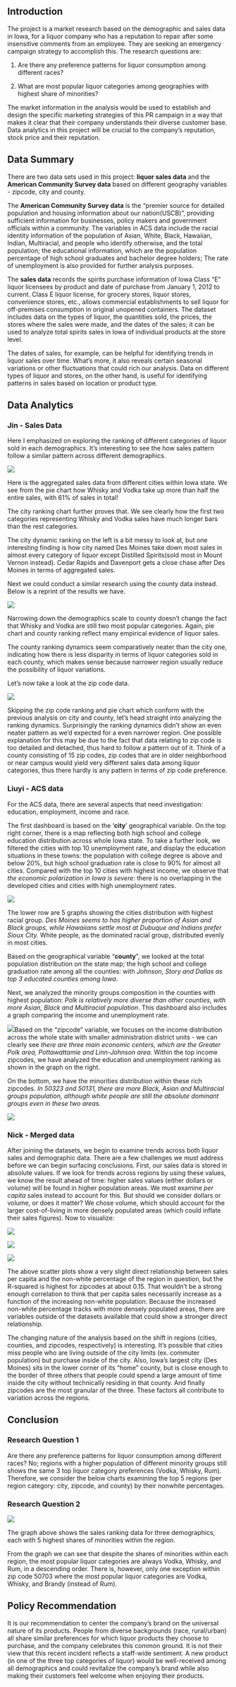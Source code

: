 ## **Introduction**

The project is a market research based on the demographic and sales data in Iowa, for a liquor company who has a reputation to repair after some insensitive comments from an employee. They are seeking an emergency campaign strategy to accomplish this. The research questions are:

1.  Are there any preference patterns for liquor consumption among different races?

2.  What are most popular liquor categories among geographies with highest share of minorities?

The market information in the analysis would be used to establish and design the specific marketing strategies of this PR campaign in a way that makes it clear that their company understands their diverse customer base. Data analytics in this project will be crucial to the company's reputation, stock price and their reputation.

## Data Summary

There are two data sets used in this project: **liquor sales data** and the **American Community Survey data** based on different geography variables - zipcode, city and county.

The **American Community Survey data** is the "premier source for detailed population and housing information about our nation(USCB)", providing sufficient information for businesses, policy makers and government officials within a community. The variables in ACS data include the racial identity information of the population of Asian, White, Black, Hawaiian, Indian, Multiracial, and people who identify otherwise, and the total population; the educational information, which are the population percentage of high school graduates and bachelor degree holders; The rate of unemployment is also provided for further analysis purposes.

The **sales data** records the spirits purchase information of Iowa Class "E" liquor licensees by product and date of purchase from January 1, 2012 to current. Class E liquor license, for grocery stores, liquor stores, convenience stores, etc., allows commercial establishments to sell liquor for off-premises consumption in original unopened containers. The dataset includes data on the types of liquor, the quantities sold, the prices, the stores where the sales were made, and the dates of the sales; it can be used to analyze total spirits sales in Iowa of individual products at the store level.

The dates of sales, for example, can be helpful for identifying trends in liquor sales over time. What's more, it also reveals certain seasonal variations or other fluctuations that could rich our analysis. Data on different types of liquor and stores, on the other hand, is useful for identifying patterns in sales based on location or product type.

## Data Analytics

### Jin - Sales Data

Here I emphasized on exploring the ranking of different categories of liquor sold in each demographics. It's interesting to see the how sales pattern follow a similar pattern across different demographics.

![](https://github.com/NickWofford/Team-5/raw/main/images/Screenshot%25202023-03-01%2520at%25208.11.59%2520PM.png)

Here is the aggregated sales data from different cities within Iowa state. We see from the pie chart how Whisky and Vodka take up more than half the entire sales, with 61% of sales in total!

The city ranking chart further proves that. We see clearly how the first two categories representing Whisky and Vodka sales have much longer bars than the rest categories.

The city dynamic ranking on the left is a bit messy to look at, but one interesting finding is how city named Des Moines take down most sales in almost every category of liquor except Distilled Spirits(sold most in Mount Vernon instead). Cedar Rapids and Davenport gets a close chase after Des Moines in terms of aggregated sales.

Next we could conduct a similar research using the county data instead. Below is a reprint of the results we have.

![](https://github.com/NickWofford/Team-5/raw/main/images/Screenshot%25202023-03-01%2520at%25208.14.34%2520PM.png)

Narrowing down the demographics scale to county doesn't change the fact that Whisky and Vodka are still two most popular categories. Again, pie chart and county ranking reflect many empirical evidence of liquor sales.

The county ranking dynamics seem comparatively neater than the city one, indicating how there is less disparity in terms of liquor categories sold in each county, which makes sense because narrower region usually reduce the possibility of liquor variations.

Let's now take a look at the zip code data.

![](https://github.com/NickWofford/Team-5/raw/main/images/Screenshot%25202023-03-01%2520at%25208.15.32%2520PM.png)

Skipping the zip code ranking and pie chart which conform with the previous analysis on city and county, let's head straight into analyzing the ranking dynamics. Surprisingly the ranking dynamics didn't show an even neater pattern as we'd expected for a even narrower region. One possible explanation for this may be due to the fact that data relating to zip code is too detailed and detached, thus hard to follow a pattern out of it. Think of a county consisting of 15 zip codes, zip codes that are in older neighborhood or near campus would yield very different sales data among liquor categories, thus there hardly is any pattern in terms of zip code preference.

### Liuyi - ACS data

For the ACS data, there are several aspects that need investigation: education, employment, income and race.

The first dashboard is based on the '**city**' geographical variable. On the top right corner, there is a map reflecting both high school and college education distribution across whole Iowa state. To take a further look, we filtered the cities with top 10 unemployment rate, and display the education situations in these towns: the population with college degree is above and below 20%, but high school graduation rate is close to 90% for almost all cities. Compared with the top 10 cities with highest income, we observe that *the economic polarization in Iowa is severe:* there is no overlapping in the developed cities and cities with high unemployment rates.

![](https://github.com/NickWofford/Team-5/raw/main/images/image-232995345.png)

The lower row are 5 graphs showing the cities distribution with highest racial group. *Des Moines seems to has higher proportion of Asian and Black groups, while Hawaiians settle most at Dubuque and Indians prefer Sioux City.* White people, as the dominated racial group, distributed evenly in most cities.

Based on the geographical variable "**county**", we looked at the total population distribution on the state map; the high school and college graduation rate among all the counties: with *Johnson, Story and Dallas as top 3 educated counties among Iowa*.

Next, we analyzed the minority groups composition in the counties with highest population: *Polk is relatively more diverse than other counties, with more Asian, Black and Multiracial population*. This dashboard also includes a graph comparing the income and unemployment rate.

![](https://github.com/NickWofford/Team-5/raw/main/images/image-680542992.png)Based on the "zipcode" variable, we focuses on the income distribution across the whole state with smaller administration district units - we can clearly see *there are three main economic centers, which are the Greater Polk area, Pottawattamie and Linn-Johnson area.* Within the top income zipcodes, we have analyzed the education and unemployment ranking as shown in the graph on the right.

On the bottom, we have the minorities distribution within these rich zipcodes. *In 50323 and 50131, there are more Black, Asian and Multiracial groups population, although white people are still the absolute dominant groups even in these two areas*.

![](https://github.com/NickWofford/Team-5/raw/main/images/image-874853021.png)

### Nick - Merged data

After joining the datasets, we begin to examine trends across both liquor sales and demographic data. There are a few challenges we must address before we can begin surfacing conclusions. First, our sales data is stored in absolute values. If we look for trends across regions by using these values, we know the result ahead of time: higher sales values (either dollars or volume) will be found in higher population areas. We must examine *per capita* sales instead to account for this. But should we consider dollars or volume, or does it matter? We chose volume, which should account for the larger cost-of-living in more densely populated areas (which could inflate their sales figures). Now to visualize:

![](images/image-741868495.png)

![](images/image-1613461494.png)

![](images/image-1554609952.png)

The above scatter plots show a very slight direct relationship between sales per capita and the non-white percentage of the region in question, but the R-squared is highest for zipcodes at about 0.15. That wouldn't be a strong enough correlation to think that per capita sales necessarily increase as a function of the increasing non-white population. Because the increased non-white percentage tracks with more densely populated areas, there are variables outside of the datasets available that could show a stronger direct relationship.

The changing nature of the analysis based on the shift in regions (cities, counties, and zipcodes, respectively) is interesting. It's possible that cities miss people who are living outside of the city limits (ex. commuter population) but purchase inside of the city. Also, Iowa's largest city (Des Moines) sits in the lower corner of its "home" county, but is close enough to the border of three others that people could spend a large amount of time inside the city without technically residing in that county. And finally zipcodes are the most granular of the three. These factors all contribute to variation across the regions.

## Conclusion

### Research Question 1

Are there any preference patterns for liquor consumption among different races? No; regions with a higher population of different minority groups still shows the same 3 top liquor category preferences (Vodka, Whisky, Rum). Therefore, we consider the below charts examining the top 5 regions (per region category: city, zipcode, and county) by their nonwhite percentages.

### Research Question 2

![](https://github.com/NickWofford/Team-5/raw/main/images/image-2023244425.png)

The graph above shows the sales ranking data for three demographics, each with 5 highest shares of minorities within the region.

From the graph we can see that despite the shares of minorities within each region, the most popular liquor categories are always Vodka, Whisky, and Rum, in a descending order. There is, however, only one exception within zip code 50703 where the most popular liquor categories are Vodka, Whisky, and Brandy (instead of Rum).

## Policy Recommendation

It is our recommendation to center the company's brand on the universal nature of its products. People from diverse backgrounds (race, rural/urban) all share similar preferences for which liquor products they choose to purchase, and the company celebrates this common ground. It is not their view that this recent incident reflects a staff-wide sentiment. A new product (in one of the three top categories of liquor) would be well-received among all demographics and could revitalize the company's brand while also making their customers feel welcome when enjoying their products.
